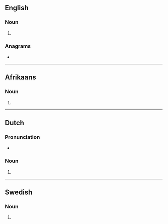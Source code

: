 {{also|Mantels|mantèls}}
==English==

===Noun===
{{head|en|noun form}}

# {{plural of|en|mantel}}

===Anagrams===
* {{anagrams|en|a=aelmnst|laments|manlets|mantles|mentals}}

----

==Afrikaans==

===Noun===
{{head|af|noun form}}

# {{plural of|af|mantel}}

----

==Dutch==

===Pronunciation===
* {{audio|nl|Nl-mantels.ogg|Audio}}

===Noun===
{{head|nl|noun form}}

# {{plural of|nl|mantel}}

----

==Swedish==

===Noun===
{{head|sv|noun form}}

# {{sv-noun-form-indef-gen|mantel}}